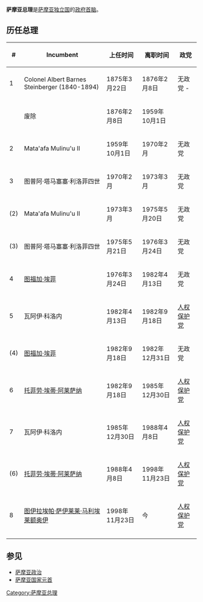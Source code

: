 '''萨摩亚总理'''是[[萨摩亚独立国|萨摩亚独立国]]的[[政府首脑|政府首脑]]。

==历任总理==
{| class="wikitable"
|-
! #
! Incumbent
! 上任时间
! 离职时间
! 政党
|-
|1
|Colonel Albert Barnes Steinberger (1840-1894)
|1875年3月22日
|1876年2月8日
|无政党 - 
|-
|
|废除 
|1876年2月8日 
|1959年10月1日
|
|-
|2
|Mata'afa Mulinu'u II
|1959年10月1日
|1970年2月
|无政党
|-
|3
|图普阿·塔马塞塞·利洛菲四世
|1970年2月
|1973年3月
|无政党
|-
|(2)
|Mata'afa Mulinu'u II
|1973年3月
|1975年5月20日
|无政党
|-
|(3)
|图普阿·塔马塞塞·利洛菲四世
|1975年5月21日
|1976年3月24日
|无政党
|-
|4
|[[图福加·埃菲|图福加·埃菲]]
|1976年3月24日
|1982年4月13日
|无政党
|-
|5
|瓦阿伊·科洛内
|1982年4月13日
|1982年9月18日
|[[人权保护党|人权保护党]]
|-
|(4)
|[[图福加·埃菲|图福加·埃菲]]
|1982年9月18日
|1982年12月31日
|无政党
|-
|6
|[[托菲劳·埃蒂·阿莱萨纳|托菲劳·埃蒂·阿莱萨纳]]
|1982年9月18日
|1985年12月30日
|[[人权保护党|人权保护党]]
|-
|7
|瓦阿伊·科洛内
|1985年12月30日
|1988年4月8日
|[[人权保护党|人权保护党]]
|-
|(6)
|[[托菲劳·埃蒂·阿莱萨纳|托菲劳·埃蒂·阿莱萨纳]]
|1988年4月8日
|1998年11月23日 
|[[人权保护党|人权保护党]]
|-
|8
|[[图伊拉埃帕·萨伊莱莱·马利埃莱额奥伊|图伊拉埃帕·萨伊莱莱·马利埃莱额奥伊]]
|1998年11月23日 
|今
|[[人权保护党|人权保护党]]
|-
|}

== 参见 ==
* [[萨摩亚政治|萨摩亚政治]]
* [[萨摩亚国家元首|萨摩亚国家元首]]

{{大洋洲政府首腦}}
[[Category:萨摩亚总理|Category:萨摩亚总理]]